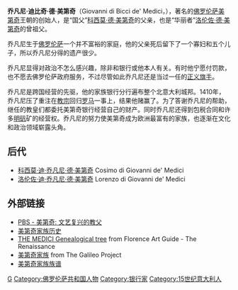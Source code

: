 {{expand|time=2013-09-21T20:54:33+00:00}}
{{refimprove|time=2013-09-21T20:54:33+00:00}}
{{noteTA
|1=zh-hans:美第奇; zh-tw:麥地奇;
}}
{{Otheruses|乔凡尼·德·美第奇 (消歧义)|subject=美第奇家族的创始人乔凡尼·德·美第奇|other=同名的其他家族成员}}
{{Infobox Biography
| subject_name   = 乔凡尼·德·美第奇
| image_name     = Giovanni di Bicci de' Medici.jpg
| image_size     = 200px
| image_caption  = 
| date_of_birth  = 1360年
| place_of_birth = [[佛罗伦萨|佛罗伦萨]]
| date_of_death  = 1429年2月20日或28日
| place_of_death = 佛罗伦萨
| ancestor       = 
| occupation = 银行家
| spouse = 皮卡尔达·布埃丽
}}
'''乔凡尼·迪比奇·德·美第奇'''（Giovanni di Bicci de' Medici，{{bd|1360年||1429年|2月20日或28日|}}），著名的[[佛罗伦萨|佛罗伦萨]][[美第奇家族|美第奇]]王朝的创始人，是“国父”[[科西莫·德·美第奇|科西莫·德·美第奇]]的父亲，也是“华丽者”[[洛伦佐·德·美第奇|洛伦佐·德·美第奇]]的曾祖父。

乔凡尼生于[[佛罗伦萨|佛罗伦萨]]一个并不富裕的家庭，他的父亲死后留下了一个寡妇和五个儿子，所以乔凡尼分得的遗产很少。

乔凡尼显得对政治不怎么感兴趣，除非和银行或他本人有关。有时他宁愿付罚款，也不愿去佛罗伦萨政府服务，不过尽管如此乔凡尼还是当过一任的[[正义旗手|正义旗手]]。

乔凡尼是跨国经营的先驱，他的家族银行分行遍布整个北意大利城邦。1410年，乔凡尼压了重注在[[教宗|教宗]]回归[[罗马|罗马]]一事上，结果他赌赢了。为了答谢乔凡尼的帮助，继任的教皇们都委托美第奇银行经营自己的财产。同时乔凡尼还得到包税合同和许多[[明矾|明矾]]矿的经营权。乔凡尼的努力使美第奇成为欧洲最富有的家族，也逐渐在文化和政治领域崭露头角。

==后代==
*[[科西莫·德·美第奇|科西莫·迪·乔凡尼·德·美第奇]] Cosimo di Giovanni de' Medici
*[[老洛伦佐|洛伦佐·迪·乔凡尼·德·美第奇]] Lorenzo di Giovanni de' Medici

== 外部链接==
* [http://www.pbs.org/empires/medici/index.html PBS - 美第奇: 文艺复兴的教父]
* [http://www.tuscany-toscana.info/history_of_the_medici_family.htm 美第奇家族历史]
* [http://www.mega.it/eng/egui/epo/medalb.htm THE MEDICI Genealogical tree] from Florence Art Guide - The Renaissance
* [http://galileo.rice.edu/gal/medici.html 美第奇家族] from The Galileo Project
* [http://galileo.rice.edu/images/people/Medici_fam.gif 美第奇家族族谱]

{{Authority control}}
{{DEFAULTSORT:medici}}
[[Category:美第奇家族|G]]
[[Category:佛罗伦萨共和国人物|Category:佛罗伦萨共和国人物]]
[[Category:银行家|Category:银行家]]
[[Category:15世纪意大利人|Category:15世纪意大利人]]